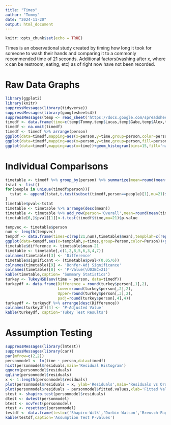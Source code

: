 ```yaml
---
title: "Times"
author: "Tommy"
date: "2024-11-20"
output: html_document
---
```


```r
knitr::opts_chunk$set(echo = TRUE)
```

Times is an observational study created by timing how long it took for someone to wash their hands and comparing it to a commonly recommended time of 21 seconds. Additional factors(washing after x, where x can be restroom, eating, etc) as of right now have not been recorded.

# Raw Data Graphs

```r
library(ggplot2)
library(knitr)
suppressMessages(library(tidyverse))
suppressMessages(library(googlesheets4))
suppressMessages(temp <- read_sheet('https://docs.google.com/spreadsheets/d/1DA_NRzJxWlhYfJgpDxA_0aBQfLybx6eVLU2mjDHhazw/edit?usp=sharing'))
timedf <- data.frame(time=c(temp$Tommy,temp$Lucas,temp$Gabe,temp$Alex,temp$Justin),person=c(rep('Tommy',length(temp$Tommy)),rep('Lucas',length(temp$Lucas)),rep('Gabe',length(temp$Gabe)),rep('Alex',length(temp$Alex)),rep('Justin',length(temp$Justin))))
timedf <- na.omit(timedf)
timedf <- timedf %>% arrange(person)
ggplot(data=timedf,mapping=aes(x=person,y=time,group=person,color=person))+geom_point() + ggtitle('Time Scatterplot')
ggplot(data=timedf,mapping=aes(x=person,y=time,group=person,fill=person))+geom_boxplot() + ggtitle('Time Boxplot')
ggplot(data=timedf,mapping=aes(x=time))+geom_histogram(bins=15,fill='navy') + ggtitle('Time Histogram')
```

# Individual Comparisons

```r
timetable <- timedf %>% group_by(person) %>% summarize(mean=round(mean(time),2),stdev=round(sd(time),2), n=length(person),max=max(time),min=min(time))
tstat <- list()
for(people in unique(timedf$person)){
  tstat <- append(tstat,t.test(subset(timedf,person==people)[1],mu=21)$p.value)
}
timetable$pval<-tstat
timetable <- timetable %>% arrange(desc(mean))
timetable <- timetable %>% add_row(person='Overall',mean=round(mean(timedf$time),2),stdev=round(sd(timedf$time),2),n=length(timedf$time),max=max(timedf$time),min=min(timedf$time))
timetable[6,]$pval[[1]]<-t.test(timedf$time,mu=21)$p.value

tempvec <- timetable$person
num <- length(tempvec)
tempdf <- data.frame(times=c(rep(21,num),timetable$mean),tempblah=c(rep('Recommended Time',num),rep('Individual Average',num)),Person=(c(rep(tempvec,2))))
ggplot(data=tempdf,aes(x=tempblah,y=times,group=Person,color=Person))+geom_point()+geom_line()+xlab('Individual Average Times')+scale_x_discrete(limits=c('Recommended Time','Individual Average'))
timetable$difference <- timetable$mean-21
timetable <- timetable[,c(1,2,8,5,6,3,4,7)]
colnames(timetable)[3] <- 'Difference'
timetable$significant <- (timetable$pval<(0.05/6))
colnames(timetable)[9] <- 'Bonfer-Adj Significance'
colnames(timetable)[8] <- 'P-Value(\U03BC=21)'
kable(timetable,caption= 'Summary Statistics')
turkey <- TukeyHSD(aov(time ~ person, data=timedf))
turkeydf <- data.frame(Difference = round(turkey$person[,1],2),
                       Lower=round(turkey$person[,2],2),
                       Upper=round(turkey$person[,3],2),
                       padj=round(turkey$person[,4],4))
turkeydf <- turkeydf %>% arrange(desc(Difference))
colnames(turkeydf)[4] <- 'P-Adjusted Value'
kable(turkeydf, caption='Tukey Test Results')
```


# Assumption Testing

```r
suppressMessages(library(lmtest))
suppressMessages(library(car))
par(mfrow=c(2,2))
personmodel <- lm(time ~ person,data=timedf)
hist(personmodel$residuals,main='Residual Histogram')
qqnorm(personmodel$residuals)
qqline(personmodel$residuals)
x <- 1:length(personmodel$residuals)
plot(personmodel$residuals ~ x, ylab='Residuals',main='Residuals vs Order of Data Collection')
plot(personmodel$residuals ~ personmodel$fitted.values,xlab='Fitted Values',ylab='Residuals',main='Fitted Values vs Residuals')
stest <- shapiro.test(personmodel$residuals)
dtest <- dwtest(personmodel)
btest <- ncvTest(personmodel)
rtest <- resettest(personmodel)
testdf <- data.frame(test=c('Shapiro-Wilk','Durbin-Watson','Breusch-Pagan','RESET'),pval=c(stest$p.value,dtest$p.value,btest$p,rtest$p.value))
kable(testdf,caption='Assumption Test P-values')
```

